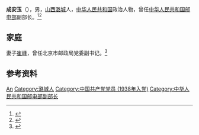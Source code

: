 '''成安玉'''（{{bd|1916年||2006年}}），男，[[山西|山西]][[潞城|潞城]]人，[[中华人民共和国|中华人民共和国]]政治人物，曾任[[中华人民共和国邮电部|中华人民共和国邮电部]]副部长。<ref>{{cite book|title=中囯人名大辞典·当代人物卷|author=廖盖隆等编|year=1990|publisher=上海辞书出版社|location=上海|page=}}</ref><ref>{{Cite book|title=中华人民共和国职官志|author=何虎生, 李耀东, 向常福主编|publisher=中国社会出版社|year=2003|isbn=9787800883934|location=北京|pages=}}</ref>

== 家庭 ==
妻子[[崔峄|崔峄]]，曾任北京市邮政局党委副书记。<ref>{{Cite web|title=寻访抗日老战士崔峄|url=http://www.jinsui.org/news/pic/2015/0213/181.html|accessdate=2020-09-14|work=山西省晋绥文化教育发展基金会|archive-date=2020-09-27|archive-url=https://web.archive.org/web/20200927055344/http://jinsui.org/news/pic/2015/0213/181.html|dead-url=no}}</ref>

== 参考资料 ==
{{reflist}}

{{中国人物小作品}}

{{Authority control}}
{{DEFAULTSORT:Cheng成}}
[[Category:成姓|An]]
[[Category:潞城人|Category:潞城人]]
[[Category:中国共产党党员_(1938年入党)|Category:中国共产党党员 (1938年入党)]]
[[Category:中华人民共和国邮电部副部长|Category:中华人民共和国邮电部副部长]]